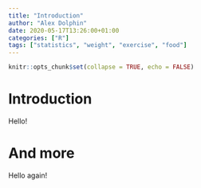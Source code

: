 ```yaml
---
title: "Introduction"
author: "Alex Dolphin"
date: 2020-05-17T13:26:00+01:00
categories: ["R"]
tags: ["statistics", "weight", "exercise", "food"]
---
```


```r
knitr::opts_chunk$set(collapse = TRUE, echo = FALSE)
```

# Introduction

Hello!

# And more

Hello again!